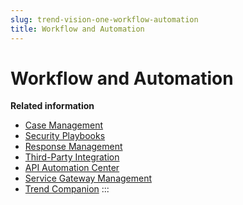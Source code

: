 ```yaml
---
slug: trend-vision-one-workflow-automation
title: Workflow and Automation
---
```

# Workflow and Automation

**Related information**

- [Case Management](case-management.md "Keep track of incident investigations, procedures, and supplemental information for threat alerts and risk events.")
- [Security Playbooks](security-playbooks.md "Automate a wide variety of actions, from assessment of your environment to remediation actions.")
- [Response Management](response-management.md "The Response Management app allows you to take actions and track the actions you have taken on your environment using the Trend Vision One console.")
- [Third-Party Integration](third-party-integration.md "Trend Vision One enables integrations with key third-party applications and services, allowing you to analyze data from multiple sources and increase visibility into your security.")
- [API Automation Center](api-automation-center.md "Automate and integrate your detection and response with the Trend Vision One APIs.")
- [Service Gateway Management](service-gateway-management.md "A Service Gateway appliance can bridge your on-premises or third-party products through use of specialized services.")
- [Trend Companion](companion.md "Analyze, investigate, and respond to incidents and alerts using the power of AI.")
:::
